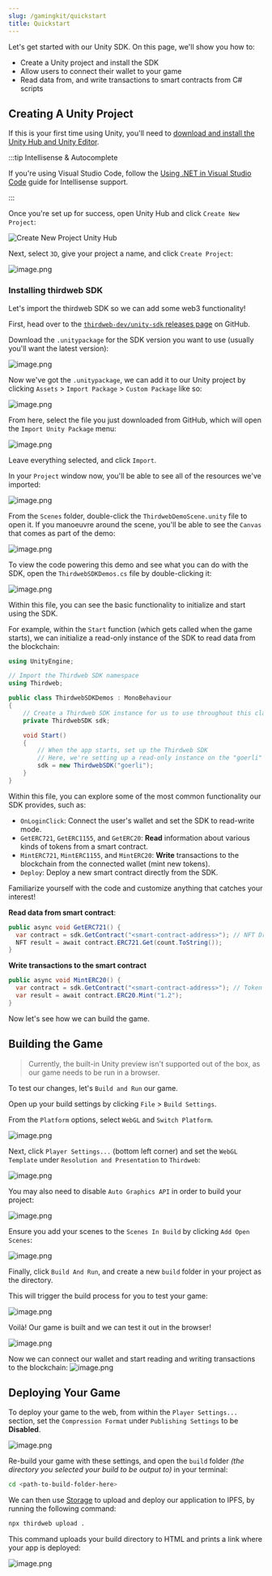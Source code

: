 ```yaml
---
slug: /gamingkit/quickstart
title: Quickstart
---
```



Let's get started with our Unity SDK. On this page, we'll show you how to:

- Create a Unity project and install the SDK
- Allow users to connect their wallet to your game
- Read data from, and write transactions to smart contracts from C# scripts

## Creating A Unity Project

If this is your first time using Unity, you'll need to
[download and install the Unity Hub and Unity Editor](https://learn.unity.com/tutorial/install-the-unity-hub-and-editor).

:::tip Intellisense & Autocomplete

If you're using Visual Studio Code, follow the
[Using .NET in Visual Studio Code](https://code.visualstudio.com/docs/languages/dotnet) guide for Intellisense support.

:::

Once you're set up for success, open Unity Hub and click `Create New Project`:

![Create New Project Unity Hub](./assets/1.png)

Next, select `3D`, give your project a name, and click `Create Project`:

![image.png](./assets/2.png)

### Installing thirdweb SDK

Let's import the thirdweb SDK so we can add some web3 functionality!

First, head over to the [`thirdweb-dev/unity-sdk` releases page](https://github.com/thirdweb-dev/unity-sdk/releases) on GitHub.

Download the `.unitypackage` for the SDK version you want to use (usually you'll want the latest version):

![image.png](./assets/3.png)

Now we've got the `.unitypackage`, we can add it to our Unity project by clicking `Assets` > `Import Package` > `Custom Package` like so:

![image.png](./assets/4.png)

From here, select the file you just downloaded from GitHub, which will open the `Import Unity Package` menu:

![image.png](./assets/5.png)

Leave everything selected, and click `Import`.

In your `Project` window now, you'll be able to see all of the resources we've imported:

![image.png](./assets/6.png)

From the `Scenes` folder, double-click the `ThirdwebDemoScene.unity` file to open it. If you manoeuvre around the scene, you'll be able to see the `Canvas` that comes as part of the demo:

![image.png](./assets/7.png)

To view the code powering this demo and see what you can do with the SDK, open the `ThirdwebSDKDemos.cs` file by double-clicking it:

![image.png](./assets/8.png)

Within this file, you can see the basic functionality to initialize and start using the SDK.

For example, within the `Start` function (which gets called when the game starts), we can initialize a read-only instance of the SDK to read data from the blockchain:

```csharp
using UnityEngine;

// Import the Thirdweb SDK namespace
using Thirdweb;

public class ThirdwebSDKDemos : MonoBehaviour
{
    // Create a Thirdweb SDK instance for us to use throughout this class
    private ThirdwebSDK sdk;

    void Start()
    {
        // When the app starts, set up the Thirdweb SDK
        // Here, we're setting up a read-only instance on the "goerli" test network.
        sdk = new ThirdwebSDK("goerli");
    }
}
```

Within this file, you can explore some of the most common functionality our SDK provides, such as:

- `OnLoginClick`: Connect the user's wallet and set the SDK to read-write mode.
- `GetERC721`, `GetERC1155`, and `GetERC20`: **Read** information about various kinds of tokens from a smart contract.
- `MintERC721`, `MintERC1155`, and `MintERC20`: **Write** transactions to the blockchain from the connected wallet (mint new tokens).
- `Deploy`: Deploy a new smart contract directly from the SDK.

Familiarize yourself with the code and customize anything that catches your interest!

**Read data from smart contract**:

```csharp
public async void GetERC721() {
  var contract = sdk.GetContract("<smart-contract-address>"); // NFT Drop
  NFT result = await contract.ERC721.Get(count.ToString());
}
```

**Write transactions to the smart contract**

```csharp
public async void MintERC20() {
  var contract = sdk.GetContract("<smart-contract-address>"); // Token
  var result = await contract.ERC20.Mint("1.2");
}
```

Now let's see how we can build the game.

## Building the Game

> Currently, the built-in Unity preview isn't supported out of the box, as our game needs to be run in a browser.

To test our changes, let's `Build and Run` our game.

Open up your build settings by clicking `File` > `Build Settings`.

From the `Platform` options, select `WebGL` and `Switch Platform`.

![image.png](./assets/9.png)

Next, click `Player Settings...` (bottom left corner) and set the `WebGL Template` under `Resolution and Presentation` to `Thirdweb`:

![image.png](./assets/10.png)

You may also need to disable `Auto Graphics API` in order to build your project:

![image.png](./assets/11.png)

Ensure you add your scenes to the `Scenes In Build` by clicking `Add Open Scenes`:

![image.png](./assets/12.png)

Finally, click `Build And Run`, and create a new `build` folder in your project as the directory.

This will trigger the build process for you to test your game:

![image.png](./assets/13.png)

Voilà! Our game is built and we can test it out in the browser!

![image.png](./assets/14.png)

Now we can connect our wallet and start reading and writing transactions to the blockchain:
![image.png](./assets/15.png)

## Deploying Your Game

To deploy your game to the web, from within the `Player Settings...` section, set the `Compression Format` under `Publishing Settings` to be **Disabled**.

![image.png](./assets/16.png)

Re-build your game with these settings, and open the `build` folder _(the directory you selected your build to be output to)_ in your terminal:

```bash
cd <path-to-build-folder-here>
```

We can then use [Storage](https://portal.thirdweb.com/storage) to upload and deploy our application to IPFS, by running the following command:

```bash
npx thirdweb upload .
```

This command uploads your build directory to HTML and prints a link where your app is deployed:

![image.png](./assets/17.png)
